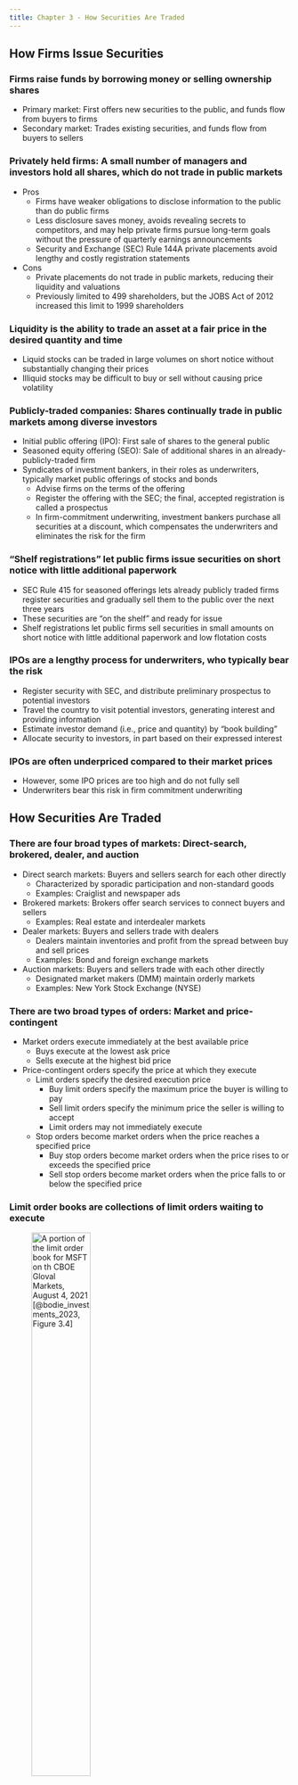 ```yaml
---
title: Chapter 3 - How Securities Are Traded
---
```


## How Firms Issue Securities

### Firms raise funds by borrowing money or selling ownership shares

- Primary market: First offers new securities to the public, and funds flow from buyers to firms
- Secondary market: Trades existing securities, and funds flow from buyers to sellers

### Privately held firms: A small number of managers and investors hold all shares, which do not trade in public markets

- Pros
	- Firms have weaker obligations to disclose information to the public than do public firms
	- Less disclosure saves money, avoids revealing secrets to competitors, and may help private firms pursue long-term goals without the pressure of quarterly earnings announcements
	- Security and Exchange (SEC) Rule 144A private placements avoid lengthy and costly registration statements
- Cons
	- Private placements do not trade in public markets, reducing their liquidity and valuations
	- Previously limited to 499 shareholders, but the JOBS Act of 2012 increased this limit to 1999 shareholders

### Liquidity is the ability to trade an asset at a fair price in the desired quantity and time

- Liquid stocks can be traded in large volumes on short notice without substantially changing their prices
- Illiquid stocks may be difficult to buy or sell without causing price volatility

### Publicly-traded companies: Shares continually trade in public markets among diverse investors

- Initial public offering (IPO): First sale of shares to the general public
- Seasoned equity offering (SEO): Sale of additional shares in an already-publicly-traded firm 
- Syndicates of investment bankers, in their roles as underwriters, typically market public offerings of stocks and bonds
	- Advise firms on the terms of the offering
	- Register the offering with the SEC; the final, accepted registration is called a prospectus
	- In firm-commitment underwriting, investment bankers purchase all securities at a discount, which compensates the underwriters and eliminates the risk for the firm

### "Shelf registrations" let public firms issue securities on short notice with little additional paperwork

- SEC Rule 415 for seasoned offerings lets already publicly traded firms register securities and gradually sell them to the public over the next three years
- These securities are "on the shelf" and ready for issue
- Shelf registrations let public firms sell securities in small amounts on short notice with little additional paperwork and low flotation costs

### IPOs are a lengthy process for underwriters, who typically bear the risk

- Register security with SEC, and distribute preliminary prospectus to potential investors
- Travel the country to visit potential investors, generating interest and providing information
- Estimate investor demand (i.e., price and quantity) by "book building"
- Allocate security to investors, in part based on their expressed interest

### IPOs are often underpriced compared to their market prices

- However, some IPO prices are too high and do not fully sell
- Underwriters bear this risk in firm commitment underwriting

## How Securities Are Traded

### There are four broad types of markets: Direct-search, brokered, dealer, and auction

- Direct search markets: Buyers and sellers search for each other directly
	- Characterized by sporadic participation and non-standard goods
	- Examples: Craiglist and newspaper ads
- Brokered markets: Brokers offer search services to connect buyers and sellers
	- Examples: Real estate and interdealer markets
- Dealer markets: Buyers and sellers trade with dealers
	- Dealers maintain inventories and profit from the spread between buy and sell prices
	- Examples: Bond and foreign exchange markets
- Auction markets: Buyers and sellers trade with each other directly
	- Designated market makers (DMM) maintain orderly markets
	- Examples: New York Stock Exchange (NYSE)

### There are two broad types of orders: Market and price-contingent

- Market orders execute immediately at the best available price
	- Buys execute at the lowest ask price
	- Sells execute at the highest bid price
- Price-contingent orders specify the price at which they execute
	- Limit orders specify the desired execution price
		- Buy limit orders specify the maximum price the buyer is willing to pay
		- Sell limit orders specify the minimum price the seller is willing to accept
		- Limit orders may not immediately execute
	- Stop orders become market orders when the price reaches a specified price
		- Buy stop orders become market orders when the price rises to or exceeds the specified price
		- Sell stop orders become market orders when the price falls to or below the specified price

### Limit order books are collections of limit orders waiting to execute

![A portion of the limit order book for MSFT on th CBOE Gloval Markets, August 4, 2021 [@bodie_investments_2023, Figure 3.4]](./Figures/bod12665_0304.png){height=50%}

### Investors buy and sell shares via brokers, who execute trades on one of several market types

- Over-the-counter (OTC) dealer markets
	- Security dealers quote prices to buy or sell securities
	- Brokers contact dealers to facilitate trades between buyers and sellers
- Electronic communication networks (ECNs)
	- Participants electronically submit market and limit orders
	- Orders match automatically without broker intervention
	- Offers speed, anonymity, and cost advantages
- Specialist markets (largely replaced by ECNs)
	- Exchanges assign specialists to manage each security
	- Specialists maintain the limit order book, execute trades, provide liquidity, and maintain a fair and orderly market

## The Rise of Electronic Trading

### ECNs are the dominant market type...

- New regulations allowed brokers to compete, broke the hold of dealers on price information, forced market integration, and allowed smaller price increments (tick sizes)
- Technology enabled rapid price comparison and directed trades to markets with the best prices, leading to competition between markets and lower trade execution costs
- The SEC's Regulation National Market System (NMS) facilitated the electronic linkage of exchanges, creating an integrated electronic market
- Trading today is predominantly electronic, especially for stocks, with the share of electronic trading increasing significantly

<!-- ## U.S. Markets

### NYSE and NASDAQ remain the two largest U.S. stock markets...

- New York Stock Exchange (NYSE)
	- Largest U.S. stock exchange by value of listed stocks
	- Merged with Archipelago Exchange, Euronext, and American Stock Exchange (AMEX)
- National Association of Securities Dealers Automated Quotation System (NASDAQ)
	- Largest U.S. stock exchange by number of listed stocks
	- Merged with OMX Group, maintaining NASDAQ Stock Market and other stock markets in Europe
- Electronic Communication Networks (ECNs)
	- Direct Edge, BATS, and NYSE Arca are major ECNs
	- ECNs offer fully automated trading, matching orders immediately
	- Cross-market links allow high-frequency traders to exploit price discrepancies
	- Latency times are crucial, with speed being a competitive factor -->

### ...and have steadily increased their share in the U.S.

![Market share of trading in NYSE-listed shares [@bodie_investments_2023, Figure 3.6]](./Figures/bod12665_0306.png){height=50%}

## New Trading Strategies

### Electronic trading allows unique strategies

- Algorithmic trading uses computer programs to make trading decisions
	- Exploits small price discrepancies
	- Strategies include short-term trend trading and pairs trading
- High-frequency trading is a subset of algorithmic trading based on rapid decision-making
	- Trade-execution times measured in milli- or micro-seconds
	- Strategies include market-making and cross-market arbitrage
- Dark pools are trading venues that provide anonymity
	- Execute large trades without revealing intentions or reporting details
	- Controversial due to market fragmentation and liquidity impact
- Bond trading still occurs primarily in the OTC market among bond dealers

## Globalization of Stock Markets

### U.S. stock markets have about half of the worldwide stock market capitalization, but many markets are international allegiances

![The biggest stock markets in the world by domestic market capitalization [@bodie_investments_2023, Figure 3.7]](./Figures/bod12665_0307.png){height=50%}

## Trading Costs

### Trading costs are both explicit and implicit

- Explicit costs include fees and commissions
	- Full-service brokers provide a wide range of services and advice
	- Discount brokers provide "no-frills" services at lower costs
- Implicit costs include bid-ask spreads and price concessions for large orders
	- Bid-ask spreads compensate for providing liquidity and facing adverse selection
	- Spreads are wider for stocks with smaller market capitalization, lower liquidity, and limited analyst coverage 
	- To trade large orders, buyers and sellers may need to accept less attractive prices

## Buying on Margin

### Investors can access debt financing with "broker’s call loans"

- "Buying on margin" is borrowing part of the purchase price of the stock
- The *margin* is the portion of the purchase price contributed by the investor, where 
$$
\text{Margin} = \frac{\text{Equity in account}}{\text{Value of stock}}
$$
- The *initial margin* requirement is 50%, set by the Board of Governors of the Federal Reserve System
- The *maintenance margin* is the minimum equity that investors must keep in the margin account
- A *margin call* occurs if the margin falls below the maintenance level

<!-- TODO Add several margin problems -->

## Short Sales

### Short sales let an investor profit from security price declines by selling high and *then* buying low 

- Investor borrows a stock from a broker then sells it, expecting to repurchase it at a lower price
- Short sale proceeds must be kept on account with the broker, per exchange rules
- Investor "covers the short position" by purchasing a share and returning it (plus any dividends paid during the short sale)

### Comparison of cash flows from long and short positions

![Cash flows from purchasing versus short-selling shares of stock [@bodie_investments_2023, Table 3.2]](./Figures/table_0302.png){height=50%}

<!-- TODO Add several short sale problems -->

## Regulation of Securities Markets

### A handful of laws and organizations regulate U.S. securities markets {.allowframebreaks}

- The Securities Act of 1933 mandates disclosure for new issues
- The Securities and Exchange Act of 1934
	- Establishes the SEC to administer the 1933 act
	- Extends the disclosure mandate to existing issues
	- Empowers the SEC to register and regulate
- The Securities Investor Protection Act of 1970 protects investors from brokerage failures
- State laws known as *blue sky laws* give investors clearer views of investments
- The Sarbanes-Oxley Act responds to accounting scandals that occurred from 2000 to 2002
	- Public Company Accounting Oversight Board
	- Independent financial experts must serve on audit committees
	- CEOs and CFOs must personally certify financial reports
	- Auditors cannot provide several other services to clients
	- Boards must have independent directors
- Organizations that *self* regulate
	- Financial Industry Regulatory Authority (FINRA)
	- Chartered Financial Analyst (CFA) Institute

### Regulations prohibit trading on inside information

- Officers, directors, and major stockholders must report all transactions in their firm’s stock
- Still, we have evidence that insiders exploit their knowledge
	- Well-publicized convictions of principals in insider trading schemes
	- Considerable evidence of leakage
	- Insider trades earn abnormal returns


### Summary from @bodie_investments_2023 {.appendix}

![](./Figures/summary_03.png){height=75%}
